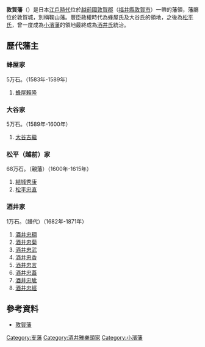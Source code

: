 '''敦賀藩'''（{{jpn|j=敦賀藩|hg=つるがはん|rm=Tsuruga han|f=y}}）是日本[[江戶時代|江戶時代]]位於[[越前國|越前國]][[敦賀郡|敦賀郡]]（[[福井縣|福井縣]][[敦賀市|敦賀市]]）一帶的藩領，藩廳位於敦賀城，別稱鞠山藩。豐臣政權時代為蜂屋氏及大谷氏的領地，之後為[[松平氏|松平氏]]，曾一度成為[[小濱藩|小濱藩]]的領地最終成為[[酒井氏|酒井氏]]統治。

==歷代藩主==
=== 蜂屋家 ===
5万石。（1583年-1589年）
# [[蜂屋賴隆|蜂屋賴隆]]

=== 大谷家 ===
5万石。（1589年-1600年）
# [[大谷吉繼|大谷吉繼]]

=== 松平（越前）家 ===
68万石。（親藩）（1600年-1615年）
# [[結城秀康|結城秀康]]
# [[松平忠直|松平忠直]]

=== 酒井家 ===
1万石。（譜代）（1682年-1871年）
# [[酒井忠稠|酒井忠稠]]
# [[酒井忠菊|酒井忠菊]]
# [[酒井忠武|酒井忠武]]
# [[酒井忠香|酒井忠香]]
# [[酒井忠言|酒井忠言]]
# [[酒井忠蓋|酒井忠蓋]]
# [[酒井忠眦|酒井忠眦]]
# [[酒井忠經|酒井忠經]]

==參考資料==
*[https://web.archive.org/web/20120311194822/http://www.asahi-net.or.jp/~me4k-skri/han/hokuriku/turuga.html 敦賀藩]

{{DEFAULTSORT:Tsuruga-han}}
{{江戶時代的藩}}
[[Category:支藩|Category:支藩]]
[[Category:酒井雅樂頭家|Category:酒井雅樂頭家]]
[[Category:小濱藩|Category:小濱藩]]